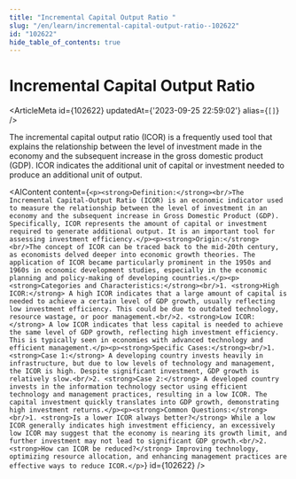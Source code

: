 ```yaml
---
title: "Incremental Capital Output Ratio "
slug: "/en/learn/incremental-capital-output-ratio--102622"
id: "102622"
hide_table_of_contents: true
---
```



# Incremental Capital Output Ratio 

<ArticleMeta id={102622} updatedAt={'2023-09-25 22:59:02'} alias={`[]`} />
<div className='border-solid border-b border-t-0 my-4 border-[var(--ifm-color-gray-300)]' />

The incremental capital output ratio (ICOR) is a frequently used tool that explains the relationship between the level of investment made in the economy and the subsequent increase in the gross domestic product (GDP). ICOR indicates the additional unit of capital or investment needed to produce an additional unit of output.

<AIContent content={`<p><strong>Definition:</strong><br/>The Incremental Capital-Output Ratio (ICOR) is an economic indicator used to measure the relationship between the level of investment in an economy and the subsequent increase in Gross Domestic Product (GDP). Specifically, ICOR represents the amount of capital or investment required to generate additional output. It is an important tool for assessing investment efficiency.</p><p><strong>Origin:</strong><br/>The concept of ICOR can be traced back to the mid-20th century, as economists delved deeper into economic growth theories. The application of ICOR became particularly prominent in the 1950s and 1960s in economic development studies, especially in the economic planning and policy-making of developing countries.</p><p><strong>Categories and Characteristics:</strong><br/>1. <strong>High ICOR:</strong> A high ICOR indicates that a large amount of capital is needed to achieve a certain level of GDP growth, usually reflecting low investment efficiency. This could be due to outdated technology, resource wastage, or poor management.<br/>2. <strong>Low ICOR:</strong> A low ICOR indicates that less capital is needed to achieve the same level of GDP growth, reflecting high investment efficiency. This is typically seen in economies with advanced technology and efficient management.</p><p><strong>Specific Cases:</strong><br/>1. <strong>Case 1:</strong> A developing country invests heavily in infrastructure, but due to low levels of technology and management, the ICOR is high. Despite significant investment, GDP growth is relatively slow.<br/>2. <strong>Case 2:</strong> A developed country invests in the information technology sector using efficient technology and management practices, resulting in a low ICOR. The capital investment quickly translates into GDP growth, demonstrating high investment returns.</p><p><strong>Common Questions:</strong><br/>1. <strong>Is a lower ICOR always better?</strong> While a low ICOR generally indicates high investment efficiency, an excessively low ICOR may suggest that the economy is nearing its growth limit, and further investment may not lead to significant GDP growth.<br/>2. <strong>How can ICOR be reduced?</strong> Improving technology, optimizing resource allocation, and enhancing management practices are effective ways to reduce ICOR.</p>`} id={102622} />
